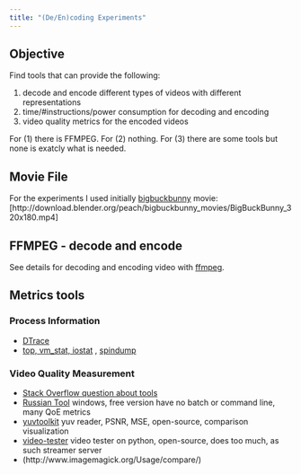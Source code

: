 ```yaml
---
title: "(De/En)coding Experiments"
---
```


## Objective

Find tools that can provide the following:

1. decode and encode different types of videos with different representations
2. time/#instructions/power consumption for decoding and encoding
3. video quality metrics for the encoded videos

For (1) there is FFMPEG. For (2) nothing. For (3) there are some tools but none is exatcly what is needed.

## Movie File
For the experiments I used initially [bigbuckbunny](www.bigbuckbunny.org) movie:  
[http://download.blender.org/peach/bigbuckbunny_movies/BigBuckBunny_320x180.mp4]

## FFMPEG - decode and encode
See details for decoding and encoding video with [ffmpeg](./ffmpeg.html).

## Metrics tools

### Process Information

* [DTrace](http://en.wikipedia.org/wiki/DTrace)
* [top, vm_stat, iostat](http://macperformanceguide.com/Mac-Monitoring-command-line.html) , [spindump](https://developer.apple.com/library/mac/documentation/Darwin/Reference/ManPages/man8/spindump.8.html)

### Video Quality Measurement

* [Stack Overflow question about tools](http://superuser.com/questions/338725/compare-two-video-files-to-find-out-which-has-best-quality)
* [Russian Tool](http://compression.ru/video/quality_measure/video_measurement_tool_en.html) windows, free version have no batch or command line, many QoE metrics
* [yuvtoolkit](http://yuvtoolkit.com) yuv reader, PSNR, MSE, open-source, comparison visualization
* [video-tester](https://code.google.com/p/video-tester/) video tester on python, open-source, does too much, as such streamer server
* (http://www.imagemagick.org/Usage/compare/)
